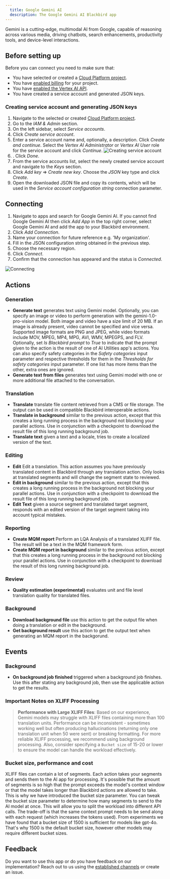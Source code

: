 ```yaml
---
  title: Google Gemini AI
  description: The Google Gemini AI Blackbird app
---
```


<LinkCard title="View on Github" target="_blank" href="https://github.com/bb-io/GoogleVertexAI" icon="github" />

Gemini is a cutting-edge, multimodal AI from Google, capable of reasoning across various media, driving chatbots, search enhancements, productivity tools, and device-level interactions.

## Before setting up

Before you can connect you need to make sure that:

- You have selected or created a [Cloud Platform project](https://console.cloud.google.com/project).
- You have [enabled billing](https://cloud.google.com/billing/docs/how-to/modify-project) for your project.
- You have [enabled the Vertex AI API](https://console.cloud.google.com/flows/enableapi?apiid=aiplatform.googleapis.com).
- You have created a service account and generated JSON keys.

### Creating service account and generating JSON keys

1. Navigate to the selected or created [Cloud Platform project](https://console.cloud.google.com/project).
2. Go to the _IAM & Admin_ section.
3. On the left sidebar, select _Service accounts_.
4. Click _Create service account_.
5. Enter a service account name and, optionally, a description. Click _Create and continue_. Select the _Vertex AI Administrator_ or _Vertex AI User_ role for the service account and click _Continue_. 
![Creating service account](https://raw.githubusercontent.com/bb-io/GoogleVertexAI/main/image/README/access.png)
6. . Click _Done_.
7. From the service accounts list, select the newly created service account and navigate to the _Keys_ section.
8. Click _Add key_ => _Create new key_. Choose the _JSON_ key type and click _Create_.
9. Open the downloaded JSON file and copy its contents, which will be used in the _Service account configuration string_ connection parameter.

## Connecting

1. Navigate to apps and search for Google Gemini AI. If you cannot find Google Gemini AI then click _Add App_ in the top right corner, select Google Gemini AI and add the app to your Blackbird environment.
2. Click _Add Connection_.
3. Name your connection for future reference e.g. 'My organization'.
4. Fill in the JSON configuration string obtained in the previous step.
5. Choose the necessary region.
6. Click _Connect_.
7. Confirm that the connection has appeared and the status is _Connected_.

![Connecting](https://raw.githubusercontent.com/bb-io/GoogleVertexAI/main/image/README/connecting.png)

## Actions

### Generation

- **Generate text** generates text using Gemini model. Optionally, you can specify an image or video to perform generation with the gemini-1.0-pro-vision model. Both image and video have a size limit of 20 MB. If an image is already present, video cannot be specified and vice versa. Supported image formats are PNG and JPEG, while video formats include MOV, MPEG, MP4, MPG, AVI, WMV, MPEGPS, and FLV. Optionally, set _Is Blackbird prompt_ to _True_ to indicate that the prompt given to the action is the result of one of AI Utilities app's actions. You can also specify safety categories in the _Safety categories_ input parameter and respective thresholds for them in the _Thresholds for safety categories_ input parameter. If one list has more items than the other, extra ones are ignored.
- **Generate text from files** generates text using Gemini model with one or more additional file attached to the conversation.

### Translation

- **Translate** translate file content retrieved from a CMS or file storage. The output can be used in compatible Blackbird interoperable actions.
- **Translate in background** similar to the previous action, except that this creates a long running process in the background not blocking your parallel actions. Use in conjunction with a checkpoint to download the result file of this long running background job.
- **Translate text** given a text and a locale, tries to create a localized version of the text.

### Editing

- **Edit** Edit a translation. This action assumes you have previously translated content in Blackbird through any translation action. Only looks at translated segments and will change the segment state to reviewed.
- **Edit in background** similar to the previous action, except that this creates a long running process in the background not blocking your parallel actions. Use in conjunction with a checkpoint to download the result file of this long running background job.
- **Edit Text** given a source segment and translated target segment, responds with an edited version of the target segment taking into account typical mistakes.

### Reporting

- **Create MQM report** Perform an LQA Analysis of a translated XLIFF file. The result will be a text in the MQM framework form.
- **Create MQM report in background** similar to the previous action, except that this creates a long running process in the background not blocking your parallel actions. Use in conjunction with a checkpoint to download the result of this long running background job.

### Review
- **Quality estimation (experimental)** evaluates unit and file level translation quality for translated files.

### Background
- **Download background file** use this action to get the output file when doing a translation or edit in the background.
- **Get background result** use this action to get the output text when generating an MQM report in the backgorund.

## Events

### Background
- **On background job finished** triggered when a background job finishes. Use this after stating any background job, then use the applicable action to get the results.

### Important Notes on XLIFF Processing

> **Performance with Large XLIFF Files**: Based on our experience, Gemini models may struggle with XLIFF files containing more than 100 translation units. Performance can be inconsistent - sometimes working well but often producing hallucinations (returning only one translation unit when 50 were sent) or breaking formatting. For more reliable XLIFF processing, we recommend using background processing. Also, consider specifying a `Bucket size` of 15-20 or lower to ensure the model can handle the workload effectively.

### Bucket size, performance and cost

XLIFF files can contain a lot of segments. Each action takes your segments and sends them to the AI app for processing. It's possible that the amount of segments is so high that the prompt exceeds the model's context window or that the model takes longer than Blackbird actions are allowed to take. This is why we have introduced the bucket size parameter. You can tweak the bucket size parameter to determine how many segments to send to the AI model at once. This will allow you to split the workload into different API calls. The trade-off is that the same context prompt needs to be send along with each request (which increases the tokens used). From experiments we have found that a bucket size of 1500 is sufficient for models like gpt-4o. That's why 1500 is the default bucket size, however other models may require different bucket sizes.

## Feedback

Do you want to use this app or do you have feedback on our implementation? Reach out to us using the [established channels](https://www.blackbird.io/) or create an issue.

